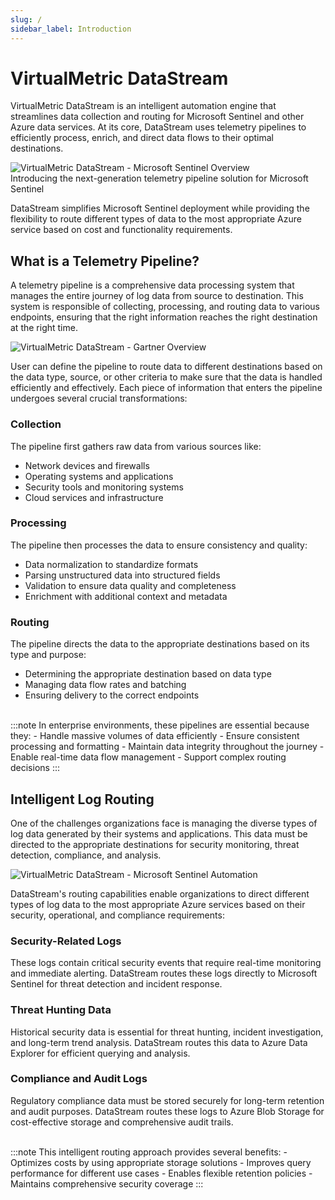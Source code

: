 ```yaml
---
slug: /
sidebar_label: Introduction
---
```


# VirtualMetric DataStream

VirtualMetric DataStream is an intelligent automation engine that streamlines data collection and routing for Microsoft Sentinel and other Azure data services. At its core, DataStream uses telemetry pipelines to efficiently process, enrich, and direct data flows to their optimal destinations.

<img src="/img/about-ms-sentinel.png" alt="VirtualMetric DataStream - Microsoft Sentinel Overview"/>
<div className="about-byline">
Introducing the next-generation telemetry pipeline solution for Microsoft Sentinel
</div>

DataStream simplifies Microsoft Sentinel deployment while providing the flexibility to route different types of data to the most appropriate Azure service based on cost and functionality requirements.

## What is a Telemetry Pipeline?

A telemetry pipeline is a comprehensive data processing system that manages the entire journey of log data from source to destination.
This system is responsible of collecting, processing, and routing data to various endpoints, ensuring that the right information reaches the right destination at the right time.

<img src="/img/telemetry-pipeline-gartner.png" alt="VirtualMetric DataStream - Gartner Overview"/>

User can define the pipeline to route data to different destinations based on the data type, source, or other criteria to make sure that the data is handled efficiently and effectively.
Each piece of information that enters the pipeline undergoes several crucial transformations:

### Collection
The pipeline first gathers raw data from various sources like:
   - Network devices and firewalls
   - Operating systems and applications
   - Security tools and monitoring systems
   - Cloud services and infrastructure

### Processing
The pipeline then processes the data to ensure consistency and quality:
   - Data normalization to standardize formats
   - Parsing unstructured data into structured fields
   - Validation to ensure data quality and completeness
   - Enrichment with additional context and metadata

### Routing
The pipeline directs the data to the appropriate destinations based on its type and purpose:
   - Determining the appropriate destination based on data type
   - Managing data flow rates and batching
   - Ensuring delivery to the correct endpoints

<br />
:::note 
In enterprise environments, these pipelines are essential because they:
- Handle massive volumes of data efficiently
- Ensure consistent processing and formatting
- Maintain data integrity throughout the journey
- Enable real-time data flow management
- Support complex routing decisions
:::

## Intelligent Log Routing

One of the challenges organizations face is managing the diverse types of log data generated by their systems and applications. This data must be directed to the appropriate destinations for security monitoring, threat detection, compliance, and analysis.

<img src="/img/automation-ms-sentinel.png" alt="VirtualMetric DataStream - Microsoft Sentinel Automation"/>

DataStream's routing capabilities enable organizations to direct different types of log data to the most appropriate Azure services based on their security, operational, and compliance requirements:

### Security-Related Logs
These logs contain critical security events that require real-time monitoring and immediate alerting. DataStream routes these logs directly to Microsoft Sentinel for threat detection and incident response.

### Threat Hunting Data
Historical security data is essential for threat hunting, incident investigation, and long-term trend analysis. DataStream routes this data to Azure Data Explorer for efficient querying and analysis.

### Compliance and Audit Logs
Regulatory compliance data must be stored securely for long-term retention and audit purposes. DataStream routes these logs to Azure Blob Storage for cost-effective storage and comprehensive audit trails.

<br />
:::note 
This intelligent routing approach provides several benefits:
- Optimizes costs by using appropriate storage solutions
- Improves query performance for different use cases
- Enables flexible retention policies
- Maintains comprehensive security coverage
:::